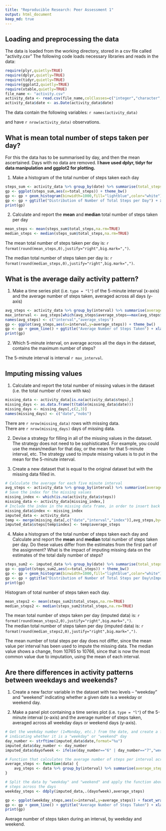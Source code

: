 ```yaml
---
title: "Reproducible Research: Peer Assessment 1"
output: html_document
keep_md: true
---
```



## Loading and preprocessing the data
The data is loaded from the working directory, stored in a csv file called "activity.csv"
The following code loads necessary libraries and reads in the data:
```r
require(plyr,quietly=TRUE)
require(dplyr,quietly=TRUE)
require(tidyr,quietly=TRUE)
require(ggplot2,quietly=TRUE)
require(xtable,quietly=TRUE)
file_name <- "activity.csv"
activity_data <- read.csv(file_name,colClasses=c("integer","character","integer"),stringsAsFactors=FALSE)
activity_data$date <- as.Date(activity_data$date)
```

The data contain the following variables:
`r names(activity_data)`

and have `r nrow(activity_data)` observations.


## What is mean total number of steps taken per day?
For this the data has to be summarised by day, and then the mean ascertained.  Days with no data are removed.
**I have used dplyr, tidyr for data manipulation and ggplot2 for plotting.**  

1. Make a histogram of the total number of steps taken each day
```r
steps_sum <- activity_data %>% group_by(date) %>% summarise(total_steps=sum(steps))
gp <- ggplot(steps_sum,aes(x=total_steps)) + theme_bw()
gp <- gp + geom_histogram(binwidth=1000,fill="lightblue",color="white") + scale_y_continuous(breaks=c(2,4,6,8))
gp <- gp + ggtitle("Distribution of Number of Total Steps per Day") + xlab("Total Steps") + ylab("Number of Days")
print(gp)
````

2. Calculate and report the **mean** and **median** total number of steps taken per day
``` r
mean_steps <- mean(steps_sum$total_steps,na.rm=TRUE)
median_steps <- median(steps_sum$total_steps,na.rm=TRUE)
```

The mean total number of steps taken per day is: `r format(round(mean_steps,0),justify="right",big.mark=",")`.

The median total number of steps taken per day is: `r format(round(median_steps,0),justify="right",big.mark=",")`.


## What is the average daily activity pattern?
1. Make a time series plot (i.e. `type = "l"`) of the 5-minute interval (x-axis) and the average number of steps taken, averaged across all days (y-axis)

``` r
avg_steps <- activity_data %>% group_by(interval) %>% summarise(average_steps = mean(steps,na.rm=TRUE))
max_interval <- avg_steps[which(avg_steps$average_steps==max(avg_steps$average_steps)),"interval"]
names(avg_steps) <- c("interval","average_steps")
gp <- ggplot(avg_steps,aes(x=interval,y=average_steps)) + theme_bw()
gp <- gp + geom_line() + ggtitle("Average Number of Steps Taken") + xlab("Interval") + ylab("Average Steps")
print(gp)
```

2. Which 5-minute interval, on average across all the days in the dataset, contains the maximum number of steps?

The 5-minute interval is interval `r max_interval`.


## Imputing missing values
1. Calculate and report the total number of missing values in the dataset (i.e. the total number of rows with `NA`s)

``` r
missing_data <- activity_data[is.na(activity_data$steps),]
missing_days <- as.data.frame(t(table(missing_data$date)))
missing_days <- missing_days[,c(2,3)]
names(missing_days) <- c("date","nobs")
```
There are `r nrow(missing_data)` rows with missing data.  
There are `r nrow(missing_days)` days of missing data.

2. Devise a strategy for filling in all of the missing values in the dataset. The strategy does not need to be sophisticated. For example, you could use the mean/median for that day, or the mean for that 5-minute interval, etc.
The strategy used to impute missing values is to put in the mean for the 5-minute interval.

3. Create a new dataset that is equal to the original dataset but with the missing data filled in.
``` r
# Calculate the average for each five minute interval
avg_steps <- activity_data %>% group_by(interval) %>% summarise(average_steps = mean(steps,na.rm=TRUE))
# Save the index for the missing values
missing_index <- which(is.na(activity_data$steps))
missing_data <- activity_data[missing_index,]
# Include the index in the missing data frame, in order to insert back the value in the right location
missing_data$index <- missing_index
imputed_data <- activity_data
temp <- merge(missing_data[,c("date","interval","index")],avg_steps,by="interval")
imputed_data$steps[temp$index] <- temp$average_steps
```

4. Make a histogram of the total number of steps taken each day and Calculate and report the **mean** and **median** total number of steps taken per day. Do these values differ from the estimates from the first part of the assignment? What is the impact of imputing missing data on the estimates of the total daily number of steps?

```r
steps_sum2 <- imputed_data %>% group_by(date) %>% summarise(total_steps=sum(steps))
gp <- ggplot(steps_sum2,aes(x=total_steps)) + theme_bw()
gp <- gp + geom_histogram(binwidth=1000,fill="lightblue",color="white") + scale_y_continuous(breaks=c(5,10,15,20))
gp <- gp + ggtitle("Distribution of Number of Total Steps per Day\nImputed Data") + xlab("Total Steps") + ylab("Number of Days")
print(gp)
```

Histogram of total number of steps taken each day.

``` r
mean_steps2 <- mean(steps_sum2$total_steps,na.rm=TRUE)
median_steps2 <- median(steps_sum2$total_steps,na.rm=TRUE)
```

The mean total number of steps taken per day (imputed data) is: `r format(round(mean_steps2,0),justify="right",big.mark=",")`.  
The median total number of steps taken per day (imputed data) is: `r format(round(median_steps2,0),justify="right",big.mark=",")`.

The mean number of total steps per day does not differ, since the mean value per interval has been used to impute the missing data.
The median value shows a change, from 10765 to 10766, since that is now the most common value due to imputation, using the mean of each interval.

## Are there differences in activity patterns between weekdays and weekends?
1. Create a new factor variable in the dataset with two levels -- "weekday" and "weekend" indicating whether a given date is a weekday or weekend day.

1. Make a panel plot containing a time series plot (i.e. `type = "l"`) of the 5-minute interval (x-axis) and the average number of steps taken, averaged across all weekday days or weekend days (y-axis).

``` r
# Get the weekday number (1=Monday, etc.) from the date, and create a factor variable "dayofweek"
# indicating whether it is a "weekday" or "weekend" day
day_number <- strftime(imputed_data$date,format="%u")
imputed_data$day_number <- day_number
imputed_data$dayofweek <- ifelse(day_number=="6" | day_number=="7","weekend","weekday")

# Function that calculates the average number of steps per interval across all days
average_steps <- function(data) {
    avg_steps <- data %>% group_by(interval) %>% summarise(average_steps = mean(steps,na.rm=TRUE))
}

# Split the data by "weekday" and "weekend" and apply the function above, to calculate average
# steps across the days
weekday_steps <- ddply(imputed_data,.(dayofweek),average_steps)

gp <- ggplot(weekday_steps,aes(x=interval,y=average_steps)) + facet_wrap(~dayofweek,nrow=2) + theme_bw()
gp <- gp + geom_line() + ggtitle("Average Number of Steps Taken") + xlab("Interval") + ylab("Average Steps")
print(gp)
```

Average number of steps taken during an interval, by weekday and weekend.
